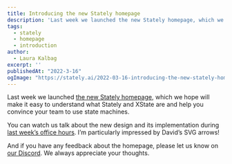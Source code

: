 ```yaml
---
title: Introducing the new Stately homepage
description: 'Last week we launched the new Stately homepage, which we hope will make it easy to understand what Stately and XState are and help you convince your team to use state machines.'
tags:
  - stately
  - homepage
  - introduction
author:
  - Laura Kalbag
excerpt: ''
publishedAt: "2022-3-16"
ogImage: "https://stately.ai/2022-03-16-introducing-the-new-stately-homepage.png"
---
```


Last week we launched [the new Stately homepage](https://stately.ai), which we hope will make it easy to understand what Stately and XState are and help you convince your team to use state machines.

You can watch us talk about the new design and its implementation during [last week’s office hours](https://youtu.be/WoPCd4D--Gk?t=771). I’m particularly impressed by David’s SVG arrows!

And if you have any feedback about the homepage, please let us know on [our Discord](https://discord.gg/xstate). We always appreciate your thoughts.